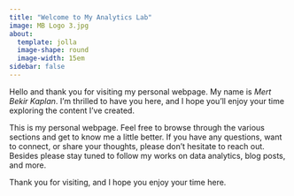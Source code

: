 ```yaml
---
title: "Welcome to My Analytics Lab"
image: MB Logo 3.jpg
about:
  template: jolla
  image-shape: round
  image-width: 15em
sidebar: false 
---
```


[Hello and thank you for visiting my personal webpage. My name is *Mert Bekir Kaplan*. I'm thrilled to have you here, and I hope you'll enjoy your time exploring the content I've created.]{style="font family:Georgia"}

[This is my personal webpage. Feel free to browse through the various sections and get to know me a little better. If you have any questions, want to connect, or share your thoughts, please don't hesitate to reach out. Besides please stay tuned to follow my works on data analytics, blog posts, and more.]{style="font family:Georgia"}

[Thank you for visiting, and I hope you enjoy your time here.]{style="font family:Georgia"}
